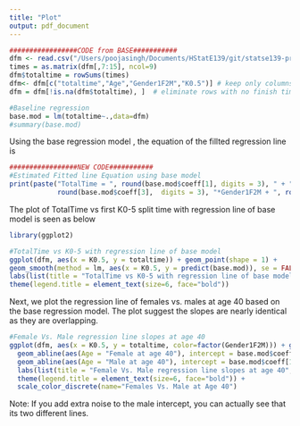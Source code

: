 ```yaml
---
title: "Plot"
output: pdf_document
---
```

```r
#################CODE from BASE###########
dfm <- read.csv("/Users/poojasingh/Documents/HStatE139/git/statse139-project2/statse139-project/Previous Boston Marathon study/BAA data.txt",header=T,sep=" ")
times = as.matrix(dfm[,7:15], ncol=9)
dfm$totaltime = rowSums(times)
dfm<- dfm[c("totaltime","Age","Gender1F2M","K0.5")] # keep only columns we need
dfm = dfm[!is.na(dfm$totaltime), ]  # eliminate rows with no finish times

#Baseline regression
base.mod = lm(totaltime~.,data=dfm)
#summary(base.mod)
```
Using the base regression model \textbf{lm(totaltime $\sim$ Age+Gender1F2M+K0.5)}, 
\newline
the equation of the fillted regression line is
\newline
```r
#################NEW CODE###########
#Estimated Fitted line Equation using base model
print(paste("TotalTime = ", round(base.mod$coeff[1], digits = 3), " + ", round(base.mod$coeff[2],  digits = 3), "*AGE + ",
            round(base.mod$coeff[3],  digits = 3), "*Gender1F2M + ", round(base.mod$coeff[4],  digits = 3), "*K0-5 ", sep = "")) 
```
The plot of TotalTime vs first K0-5 split time with regression line of base model is seen as below
\newline
\newline
```r
library(ggplot2) 

#TotalTime vs K0-5 with regression line of base model
ggplot(dfm, aes(x = K0.5, y = totaltime)) + geom_point(shape = 1) + 
geom_smooth(method = lm, aes(x = K0.5, y = predict(base.mod)), se = FALSE) + 
labs(list(title = "TotalTime vs K0-5 with regression line of base model", x = "K0-5", y = "Total Time")) +
theme(legend.title = element_text(size=6, face="bold"))
```
\newpage
Next, we plot the regression line of females vs. males at age 40 based on the base regression model. The plot suggest the slopes are nearly identical as they are overlapping.
\newline
\newline
```r
#Female Vs. Male regression line slopes at age 40
ggplot(dfm, aes(x = K0.5, y = totaltime, color=factor(Gender1F2M))) + geom_point(shape = 1) +
  geom_abline(aes(Age = "Female at age 40"), intercept = base.mod$coeff[1] + 40*base.mod$coeff[2] + base.mod$coeff[3], slope = base.mod$coeff[4], show_guide = TRUE) +
  geom_abline(aes(Age = "Male at age 40"), intercept = base.mod$coeff[1] + 40*base.mod$coeff[2] + 2*base.mod$coeff[3], slope = base.mod$coeff[4], show_guide = TRUE) +
  labs(list(title = "Female Vs. Male regression line slopes at age 40", x = "K0-5", y = "Total Time")) +
  theme(legend.title = element_text(size=6, face="bold")) +
  scale_color_discrete(name="Females Vs. Male at Age 40")
```
Note: If you add extra noise to the male intercept, you can actually see that its two different lines.

